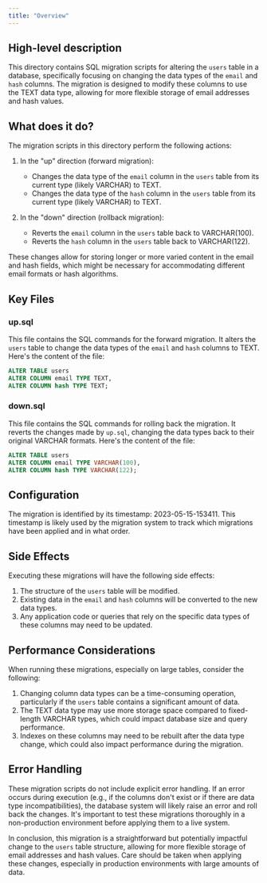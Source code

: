 ```yaml
---
title: "Overview"
---
```


## High-level description
This directory contains SQL migration scripts for altering the `users` table in a database, specifically focusing on changing the data types of the `email` and `hash` columns. The migration is designed to modify these columns to use the TEXT data type, allowing for more flexible storage of email addresses and hash values.

## What does it do?
The migration scripts in this directory perform the following actions:

1. In the "up" direction (forward migration):
   - Changes the data type of the `email` column in the `users` table from its current type (likely VARCHAR) to TEXT.
   - Changes the data type of the `hash` column in the `users` table from its current type (likely VARCHAR) to TEXT.

2. In the "down" direction (rollback migration):
   - Reverts the `email` column in the `users` table back to VARCHAR(100).
   - Reverts the `hash` column in the `users` table back to VARCHAR(122).

These changes allow for storing longer or more varied content in the email and hash fields, which might be necessary for accommodating different email formats or hash algorithms.

## Key Files

### up.sql
This file contains the SQL commands for the forward migration. It alters the `users` table to change the data types of the `email` and `hash` columns to TEXT. Here's the content of the file:

```sql
ALTER TABLE users
ALTER COLUMN email TYPE TEXT,
ALTER COLUMN hash TYPE TEXT;
```

### down.sql
This file contains the SQL commands for rolling back the migration. It reverts the changes made by `up.sql`, changing the data types back to their original VARCHAR formats. Here's the content of the file:

```sql
ALTER TABLE users
ALTER COLUMN email TYPE VARCHAR(100),
ALTER COLUMN hash TYPE VARCHAR(122);
```

## Configuration
The migration is identified by its timestamp: 2023-05-15-153411. This timestamp is likely used by the migration system to track which migrations have been applied and in what order.

## Side Effects
Executing these migrations will have the following side effects:

1. The structure of the `users` table will be modified.
2. Existing data in the `email` and `hash` columns will be converted to the new data types.
3. Any application code or queries that rely on the specific data types of these columns may need to be updated.

## Performance Considerations
When running these migrations, especially on large tables, consider the following:

1. Changing column data types can be a time-consuming operation, particularly if the `users` table contains a significant amount of data.
2. The TEXT data type may use more storage space compared to fixed-length VARCHAR types, which could impact database size and query performance.
3. Indexes on these columns may need to be rebuilt after the data type change, which could also impact performance during the migration.

## Error Handling
These migration scripts do not include explicit error handling. If an error occurs during execution (e.g., if the columns don't exist or if there are data type incompatibilities), the database system will likely raise an error and roll back the changes. It's important to test these migrations thoroughly in a non-production environment before applying them to a live system.

In conclusion, this migration is a straightforward but potentially impactful change to the `users` table structure, allowing for more flexible storage of email addresses and hash values. Care should be taken when applying these changes, especially in production environments with large amounts of data.